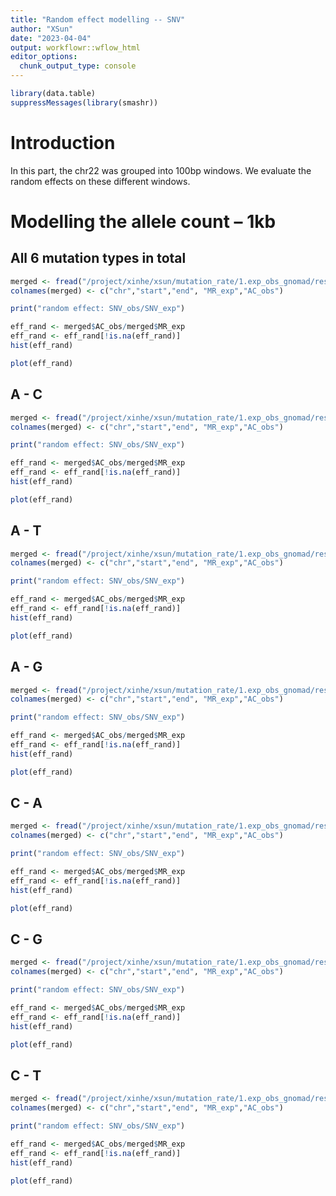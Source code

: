 ```yaml
---
title: "Random effect modelling -- SNV"
author: "XSun"
date: "2023-04-04"
output: workflowr::wflow_html
editor_options:
  chunk_output_type: console
---
```


```r
library(data.table)
suppressMessages(library(smashr))
```

# Introduction

In this part, the chr22 was grouped into 100bp windows. We evaluate the random effects on these different windows.

# Modelling the allele count -- 1kb

## All 6 mutation types in total

```r
merged <- fread("/project/xinhe/xsun/mutation_rate/1.exp_obs_gnomad/results/chr22_grouped_1kb_SNV.bed")
colnames(merged) <- c("chr","start","end", "MR_exp","AC_obs")

print("random effect: SNV_obs/SNV_exp")

eff_rand <- merged$AC_obs/merged$MR_exp
eff_rand <- eff_rand[!is.na(eff_rand)]
hist(eff_rand)

plot(eff_rand)
```


## A - C

```r
merged <- fread("/project/xinhe/xsun/mutation_rate/1.exp_obs_gnomad/results/chr22_ac_1kb_SNV.bed")
colnames(merged) <- c("chr","start","end", "MR_exp","AC_obs")

print("random effect: SNV_obs/SNV_exp")

eff_rand <- merged$AC_obs/merged$MR_exp
eff_rand <- eff_rand[!is.na(eff_rand)]
hist(eff_rand)

plot(eff_rand)
```

## A - T

```r
merged <- fread("/project/xinhe/xsun/mutation_rate/1.exp_obs_gnomad/results/chr22_at_1kb_SNV.bed")
colnames(merged) <- c("chr","start","end", "MR_exp","AC_obs")

print("random effect: SNV_obs/SNV_exp")

eff_rand <- merged$AC_obs/merged$MR_exp
eff_rand <- eff_rand[!is.na(eff_rand)]
hist(eff_rand)

plot(eff_rand)
```


## A - G

```r
merged <- fread("/project/xinhe/xsun/mutation_rate/1.exp_obs_gnomad/results/chr22_ag_1kb_SNV.bed")
colnames(merged) <- c("chr","start","end", "MR_exp","AC_obs")

print("random effect: SNV_obs/SNV_exp")

eff_rand <- merged$AC_obs/merged$MR_exp
eff_rand <- eff_rand[!is.na(eff_rand)]
hist(eff_rand)

plot(eff_rand)
```

## C - A

```r
merged <- fread("/project/xinhe/xsun/mutation_rate/1.exp_obs_gnomad/results/chr22_ca_1kb_SNV.bed")
colnames(merged) <- c("chr","start","end", "MR_exp","AC_obs")

print("random effect: SNV_obs/SNV_exp")

eff_rand <- merged$AC_obs/merged$MR_exp
eff_rand <- eff_rand[!is.na(eff_rand)]
hist(eff_rand)

plot(eff_rand)
```

## C - G

```r
merged <- fread("/project/xinhe/xsun/mutation_rate/1.exp_obs_gnomad/results/chr22_ct_1kb_SNV.bed")
colnames(merged) <- c("chr","start","end", "MR_exp","AC_obs")

print("random effect: SNV_obs/SNV_exp")

eff_rand <- merged$AC_obs/merged$MR_exp
eff_rand <- eff_rand[!is.na(eff_rand)]
hist(eff_rand)

plot(eff_rand)
```


## C - T

```r
merged <- fread("/project/xinhe/xsun/mutation_rate/1.exp_obs_gnomad/results/chr22_ct_1kb_SNV.bed")
colnames(merged) <- c("chr","start","end", "MR_exp","AC_obs")

print("random effect: SNV_obs/SNV_exp")

eff_rand <- merged$AC_obs/merged$MR_exp
eff_rand <- eff_rand[!is.na(eff_rand)]
hist(eff_rand)

plot(eff_rand)
```

